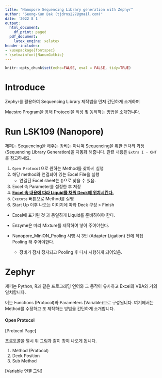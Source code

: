 ```yaml
---
title: "Nanopore Sequencing Library generation with Zephyr"
author: "Seong-Kun Bak (tjdrns227@gmail.com)"
date: '2022 8 1 '
output:
  html_document:
    df_print: paged
  pdf_document:
    latex_engine: xelatex
header-includes:
- \usepackage{fontspec}
- \setmainfont{NanumGothic}
---
```


```r
knitr::opts_chunk$set(echo=FALSE, eval = FALSE, tidy=TRUE)
```

# Introduce

Zephyr를 활용하여 Sequencing Library 제작법을 먼저 간단하게 소개하며

Maestro Program을 통해 Protocol을 작성 및 동작하는 방법을 소개합니다.

# Run LSK109 (Nanopore)

제퍼는 Sequencing을 해주는 장비는 아니며 Sequencing을 위한 전처리 과정 (Sequencing Library Generation)을 자동화 해줍니다. 관련 내용은 `Extra I - ONT` 를 참고하세요.

1.  `Open Protocol`으로 원하는 Method를 찾아서 실행
2.  해당 method와 연결되어 있는 Excel File을 실행
    -   연결된 Excel sheet는 ()으로 찾을 수 있음.
3.  Excel 속 Parameter를 설정한 후 저장
4.  [**Excel 속 내용에 따라 Liquid를 채워 Deck에 위치시킨다.**]{.underline}
5.  `Execute` 버튼으로 Method를 실행
6.  Start Up 이후 나오는 이미지에 따라 Deck 구성 \> Finish

-   Excel에 표기된 것 과 동일하게 Liquid를 준비하여야 한다.

-   Enzyme은 미리 Mixture를 제작하여 넣어 주어야한다.

-   Nanopore_MiniON_Pooling 시행 시 3번 (Adapter Ligation) 전에 직접 Pooling 해 주어야한다.

    -   장비가 잠시 정지되고 Pooling 후 다시 시행하게 되어있음.

# Zephyr

제퍼는 Python, R과 같은 프로그래밍 언어와 그 동작이 유사하고 Excel의 VBA와 거의 일치합니다.

이는 Functions (Protocol)와 Parameters (Variable)으로 구성됩니다. 여기에서는 Method를 수정하고 또 제작하는 방법을 간단하게 소개합니다.

#### Open Protocol

[Protocol Page]

프로토콜을 열시 위 그림과 같이 창이 나오게 됩니다.

1.  Method (Protocol)
2.  Deck Position
3.  Sub Method

[Variable 연결 그림]
